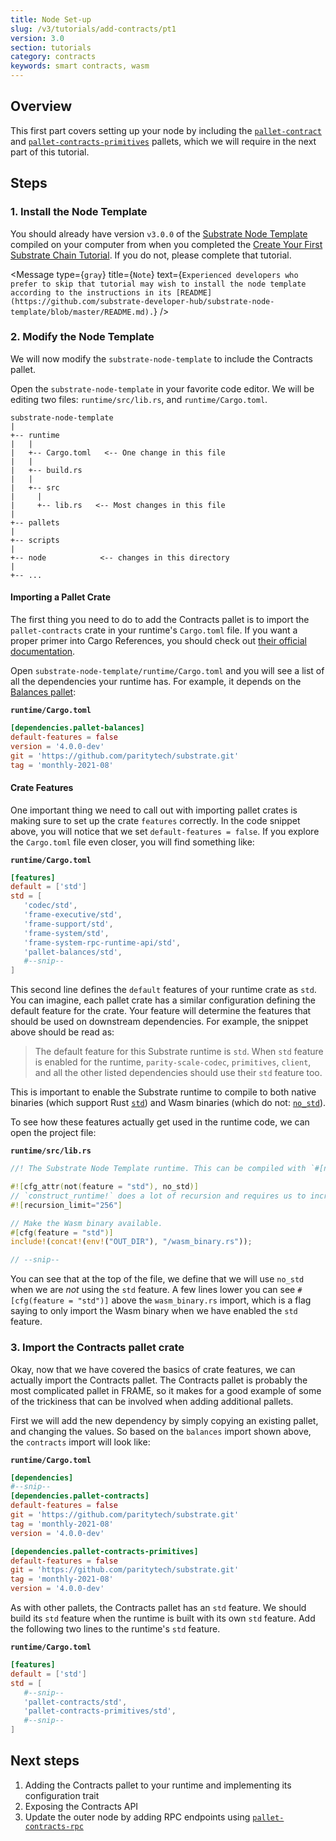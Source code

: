 ```yaml
---
title: Node Set-up
slug: /v3/tutorials/add-contracts/pt1
version: 3.0 
section: tutorials
category: contracts
keywords: smart contracts, wasm
---
```


## Overview

This first part covers setting up your node by including the 
[`pallet-contract`](https://substrate.dev/rustdocs/latest/pallet_contracts/index.html) 
and [`pallet-contracts-primitives`](https://substrate.dev/rustdocs/latest/pallet_contracts_primitives/index.html) pallets, 
which we will require in the next part of this tutorial.

## Steps 

### 1. Install the Node Template

You should already have version `v3.0.0` of the
[Substrate Node Template](https://github.com/substrate-developer-hub/substrate-node-template)
compiled on your computer from when you completed the
[Create Your First Substrate Chain Tutorial](/v3/tutorials/create-your-first-substrate-chain/).
If you do not, please complete that tutorial.

<Message
  type={`gray`}
  title={`Note`}
  text={`Experienced developers who prefer to skip that tutorial may wish to install the node template
  according to the instructions in its [README](https://github.com/substrate-developer-hub/substrate-node-template/blob/master/README.md).`}
/>

### 2. Modify the Node Template

We will now modify the `substrate-node-template` to include the Contracts pallet.

Open the `substrate-node-template` in your favorite code editor. We will be editing two files:
`runtime/src/lib.rs`, and `runtime/Cargo.toml`.

```
substrate-node-template
|
+-- runtime
|   |
|   +-- Cargo.toml   <-- One change in this file
|   |
|   +-- build.rs
|   |
|   +-- src
|     |
|     +-- lib.rs   <-- Most changes in this file
|
+-- pallets
|
+-- scripts
|
+-- node            <-- changes in this directory
|
+-- ...
```
#### Importing a Pallet Crate

The first thing you need to do to add the Contracts pallet is to import the `pallet-contracts` crate
in your runtime's `Cargo.toml` file. If you want a proper primer into Cargo References, you should
check out [their official documentation](https://doc.rust-lang.org/cargo/reference/index.html).

Open `substrate-node-template/runtime/Cargo.toml` and you will see a list of all the dependencies
your runtime has. For example, it depends on the
[Balances pallet](https://substrate.dev/rustdocs/latest/pallet_balances/):

**`runtime/Cargo.toml`**

```TOML
[dependencies.pallet-balances]
default-features = false
version = '4.0.0-dev'
git = 'https://github.com/paritytech/substrate.git'
tag = 'monthly-2021-08'
```

#### Crate Features

One important thing we need to call out with importing pallet crates is making sure to set up the
crate `features` correctly. In the code snippet above, you will notice that we set
`default-features = false`. If you explore the `Cargo.toml` file even closer, you will find
something like:

**`runtime/Cargo.toml`**

```TOML
[features]
default = ['std']
std = [
   'codec/std',
   'frame-executive/std',
   'frame-support/std',
   'frame-system/std',
   'frame-system-rpc-runtime-api/std',
   'pallet-balances/std',
   #--snip--
]
```

This second line defines the `default` features of your runtime crate as `std`. You can imagine,
each pallet crate has a similar configuration defining the default feature for the crate. Your
feature will determine the features that should be used on downstream dependencies. For example, the
snippet above should be read as:

> The default feature for this Substrate runtime is `std`. When `std` feature is enabled for the
> runtime, `parity-scale-codec`, `primitives`, `client`, and all the other listed dependencies
> should use their `std` feature too.

This is important to enable the Substrate runtime to compile to both native binaries (which support
Rust [`std`](https://doc.rust-lang.org/std/)) and Wasm binaries (which do not:
[`no_std`](https://rust-embedded.github.io/book/intro/no-std.html)).

To see how these features actually get used in the runtime code, we can open the project file:

**`runtime/src/lib.rs`**

```rust
//! The Substrate Node Template runtime. This can be compiled with `#[no_std]`, ready for Wasm.

#![cfg_attr(not(feature = "std"), no_std)]
// `construct_runtime!` does a lot of recursion and requires us to increase the limit to 256.
#![recursion_limit="256"]

// Make the Wasm binary available.
#[cfg(feature = "std")]
include!(concat!(env!("OUT_DIR"), "/wasm_binary.rs"));

// --snip--
```

You can see that at the top of the file, we define that we will use `no_std` when we are _not_ using
the `std` feature. A few lines lower you can see `#[cfg(feature = "std")]` above the
`wasm_binary.rs` import, which is a flag saying to only import the Wasm binary when we have enabled
the `std` feature.

### 3. Import the Contracts pallet crate

Okay, now that we have covered the basics of crate features, we can actually import the Contracts
pallet. The Contracts pallet is probably the most complicated pallet in FRAME, so it makes for a
good example of some of the trickiness that can be involved when adding additional pallets.

First we will add the new dependency by simply copying an existing pallet, and changing the values.
So based on the `balances` import shown above, the `contracts` import will look like:

**`runtime/Cargo.toml`**

```TOML
[dependencies]
#--snip--
[dependencies.pallet-contracts]
default-features = false
git = 'https://github.com/paritytech/substrate.git'
tag = 'monthly-2021-08'
version = '4.0.0-dev'

[dependencies.pallet-contracts-primitives]
default-features = false
git = 'https://github.com/paritytech/substrate.git'
tag = 'monthly-2021-08'
version = '4.0.0-dev'
```

As with other pallets, the Contracts pallet has an `std` feature. We should build its `std` feature
when the runtime is built with its own `std` feature. Add the following two lines to the runtime's
`std` feature.

**`runtime/Cargo.toml`**

```TOML
[features]
default = ['std']
std = [
   #--snip--
   'pallet-contracts/std',
   'pallet-contracts-primitives/std',
   #--snip--
]
```

## Next steps
1. Adding the Contracts pallet to your runtime and implementing its configuration trait 
2. Exposing the Contracts API
3. Update the outer node by adding RPC endpoints using [`pallet-contracts-rpc`](https://substrate.dev/rustdocs/latest/pallet_contracts_rpc/index.html)
 
